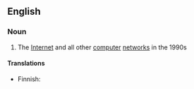==English==

===Noun===
{{wikipedia}}
{{en-noun|sg=[[information]] [[superhighway]]|-}}

# {{context|dated|computing}} The [[Internet]] and all other [[computer]] [[network]]s in the 1990s

====Translations====
{{trans-top}}
* Finnish: {{t+|fi|tieto|alt=tiedon}} {{t-|fi|valtaväylä}}
{{trans-mid}}
{{trans-bottom}}